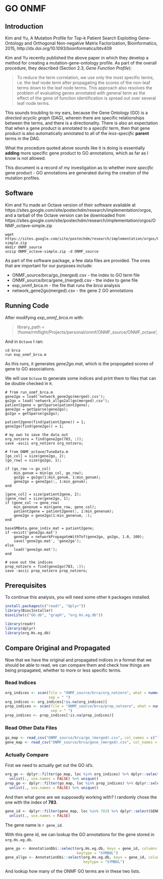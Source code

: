 # GO ONMF

## Introduction

Kim and Yu, A Mutation Profile for Top-k Patient Search Exploiting Gene-Ontology
and Orthogonal Non-negative Matrix Factorization, Bioinformatics, 2015,
http://dx.doi.org/10.1093/bioinformatics/btv409

Kim and Yu recently published the above paper in which they develop a method
for creating a mutation-gene-ontology profile. As part of the overall procedure, 
they described (Section 2.3, *Gene Function Profile*):

> To reduce the term correlation, we use only the most specific terms, i.e. the leaf 
> node term after propagating the scores of the non-leaf terms down to the leaf node 
> terms. This approach also resolves the problem of evaluating genes annotated with 
> general term as the effect of the gene of function identification is spread out over 
> several leaf node terms.

This sounds troubling to my ears, because the Gene Ontology (GO) is a *directed 
acyclic graph* (DAG), wherein there are specific relationships between the terms, and
there is a directionality. There is also an expectation that when a gene product
is annotated to a *specific* term, then that gene product is also automatically
annotated to all of the *less-specific* **parent** terms in the DAG. 

What the procedure quoted above sounds like it is doing is essentially **adding**
more specific gene product to GO annotations, which as far as I know is not allowed.

This document is a record of my investigation as to whether *more specific* gene
product - GO annotations are generated during the creation of the mutation 
profiles.

## Software

Kim and Yu made an Octave version of their software available at https://sites.google.com/site/postechdm/research/implementation/orgos, and a
tarball of the Octave version can be downloaded from https://sites.google.com/site/postechdm/research/implementation/orgos/ONMF_octave-simple.zip

```
wget https://sites.google.com/site/postechdm/research/implementation/orgos/ONMF_octave-simple.zip
mkdir ONMF_source
unzip ONMF_octave-simple.zip -d ONMF_source
```

As part of the software package, a few data files are provided. The ones that
are important for our purposes include: 

* ONMF_source/brca/go_(merged).csv - the index to GO term file
* ONMF_source/brca/gene_(merged).csv - the index to gene file
* exp_onmf_brca.m - the file that runs the *brca* analysis
* network_gene2go(merged).csv - the gene 2 GO annotations

## Running Code

After modifying *exp_onmf_brca.m* with:

> library_path = '/home/rmflight/Projects/personal/onmf/ONMF_source/ONMF_octave';

And in `Octave` I ran:

```
cd brca
run exp_onmf_brca.m
```

As this runs, it generates *gene2go.mat*, which is the propogated scores of gene
to GO associations.

We will use `Octave` to generate some indices and print them to files that can be
double checked in `R`.

```
# from run_onmf_brca.m
gene2go = load('network_gene2go(merged).csv');
go2go = load('network_allgo2allgo(merged).csv');
patient2gene = getSparse(patient2gene);
gene2go = getSparse(gene2go);
go2go = getSparse(go2go);

patient2gene(find(patient2gene)) = 1;
gene2go(find(gene2go)) = 1;

# my own to save the data out
org_notzero = find(gene2go(783, :));
save -ascii org_notzero org_notzero;

# from ONMF_octave/TuneData.m
[go_col] = size(gene2go, 2);
[go_row] = size(go2go, 1);

if (go_row ~= go_col)
    min_gonum = min(go_col, go_row);
    go2go = go2go(1:min_gonum, 1:min_gonum);
    gene2go = gene2go(:, 1:min_gonum);
end

[gene_col] = size(patient2gene, 2);
[gene_row] = size(gene2go, 1);
if (gene_col ~= gene_row)
    min_genenum = min(gene_row, gene_col);
    patient2gene = patient2gene(:, 1:min_genenum);
    gene2go = gene2go(1:min_genenum, :);
end

baseSMData.gene_indiv_mat = patient2gene;
if ~exist('gene2go.mat')
    gene2go = networkPropagateWithTof(gene2go, go2go, 1.0, 100);
    save('gene2go.mat', 'gene2go');
else
    load('gene2go.mat');
end

# save out the indices
prop_notzero = find(gene2go(783, :));
save -ascii prop_notzero prop_notzero;
```

## Prerequisites

To continue this analysis, you will need some other `R` packages installed.

```r
install.packages(c("readr", "dplyr"))
library(BiocInstaller)
biocLite(c("GO.db", "graph", "org.Hs.eg.db"))
```

```r
library(readr)
library(dplyr)
library(org.Hs.eg.db)
```


## Compare Original and Propagated

Now that we have the original and propagated indices in a format that we should
be able to read, we can compare them and check how things are being propagated,
whether to more or less specific terms.

### Read Indices

```r
org_indices <- scan(file = "ONMF_source/brca/org_notzero", what = numeric(), 
                    sep = " ")
org_indices <- org_indices[!is.na(org_indices)]
prop_indices <- scan(file = "ONMF_source/brca/prop_notzero", what = numeric(),
                     sep = " ")
prop_indices <- prop_indices[!is.na(prop_indices)]
```

### Read Other Data Files

```r
go_map <- read_csv("ONMF_source/brca/go_(merged).csv", col_names = c("loc", "GO"))
gene_map <- read_csv("ONMF_source/brca/gene_(merged).csv", col_names = c("loc", "GENE"))
```

### Actually Compare

First we need to actually get out the GO id's.

```r
org_go <- dplyr::filter(go_map, loc %in% org_indices) %>% dplyr::select(GO) %>% 
  unlist(., use.names = FALSE) %>% unique()
prop_go <- dplyr::filter(go_map, loc %in% prop_indices) %>% dplyr::select(GO) %>% 
  unlist(., use.names = FALSE) %>% unique()
```

And then what gene are we supposedly working with? I randomly chose the one with
the index of **783**.

```r
gene_id <- dplyr::filter(gene_map, loc %in% 783) %>% dplyr::select(GENE) %>% 
  unlist(., use.names = FALSE)
```

The gene name is `r gene_id`.

With this gene id, we can lookup the GO annotations for the gene stored in
`org.Hs.eg.db`.

```r
gene_go <- AnnotationDbi::select(org.Hs.eg.db, keys = gene_id, columns = "GO",
                                 keytype = "SYMBOL")
gene_allgo <- AnnotationDbi::select(org.Hs.eg.db, keys = gene_id, columns = "GOALL",
                                    keytype = "SYMBOL")
```

And lookup how many of the ONMF GO terms are in these two lists.

```r

```

